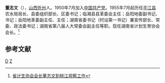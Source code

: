 '''董志文'''（{{bd|1933年|9月||catIdx=D董}}），[[山西|山西]][[忻州|忻州]]人。1950年7月加入[[中国共产党|中国共产党]]。1955年7月起历任[[平江县|平江县]]农水局局长、县委组织部长、区委书记；临湘县县革委会主任；岳阳地委副书记、书记；岳阳地革委副主任、主任；湖南省委书记（时设第一书记）兼宣传部长、常委、政法委书记；湖南省第八届人大常委会副主任等职。现任湖南省计划生育协会会长。<ref>[http://yyrtv.com/news/show.aspx?id=10871&cid=20 省计生协会会长董志文到桃江视察工作]{{dead link|date=2018年4月 |bot=InternetArchiveBot |fix-attempted=yes }}</ref>

==参考文献==
<div class="references-small">
<references></references>
</div>

{{start box}}
{{s-ppo}}
{{s-before|？}}
{{s-title|[[中国共产党湖南省委员会|中国共产党湖南省委员会]]政法委书记|1985年3月-1990年10月}} 
{{s-after|[[朱东阳|朱东阳]]}}
{{s-before|[[王敬|王敬]]}}
{{s-title|[[中国共产党湖南省委员会|中国共产党湖南省委员会]]宣传部长|1977年9月-1979年12月}} 
{{s-after|[[屈志中|屈志中]]}}
{{s-before|[[齐寿良|齐寿良]]}}
{{s-title|[[中国共产党岳阳地区委员会|中国共产党岳阳地区委员会]]书记|1974年1月-1977年9月}} 
{{s-after|[[张月桂|张月桂]]}}
{{s-gov}}
{{s-before|[[齐寿良|齐寿良]]}}
{{s-title|[[湖南省|湖南省]][[岳阳地区|岳阳地区]][[岳阳市市长列表|革命委员会主任]]|1974年1月-1977年9月}} 
{{s-after|[[张月桂|张月桂]]}}
{{end box}}

[[Category:忻州人|D]]
[[Category:董姓|Z]]